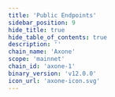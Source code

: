 ```yaml
---
title: 'Public Endpoints'
sidebar_position: 9
hide_title: true
hide_table_of_contents: true
description: ''
chain_name: 'Axone'
scope: 'mainnet'
chain_id: 'axone-1'
binary_version: 'v12.0.0'
icon_url: 'axone-icon.svg'
---
```



<PageTitle
  iconUrl="img/axone-icon.svg"
  title="Axone Public Endpoints"
  chainId="axone-1"
  version="v12.0.0"
/>

<PublicEndpoints
  chainId="axone-1"
  primaryRpcUrl="https://axone-rpc.noders.services"
  primaryApiUrl="https://axone-api.noders.services"
  primaryGrpcUrl="axone-grpc.noders.services:443"
  primaryJsonRpcUrl=""
/>